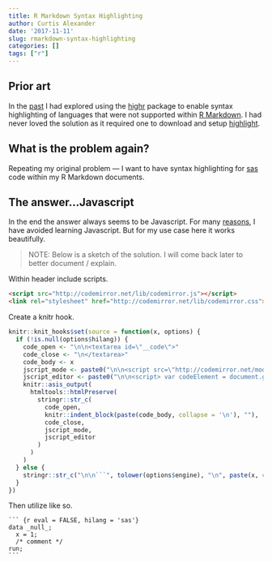 ```yaml
---
title: R Markdown Syntax Highlighting
author: Curtis Alexander
date: '2017-11-11'
slug: rmarkdown-syntax-highlighting
categories: []
tags: ["r"]
---
```


## Prior art

In the [past](http://curtisalexander.github.io/rmarkdown-syntax-highlighting/) I had explored using the [highr](https://github.com/yihui/highr) package to enable syntax highlighting of languages that were not supported within [R Markdown](http://rmarkdown.rstudio.com/).  I had never loved the solution as it required one to download and setup [highlight](http://www.andre-simon.de/doku/highlight/en/install.php).


## What is the problem again?
Repeating my original problem &mdash; I want to have syntax highlighting for [sas](https://www.sas.com/) code within my R Markdown documents.  



## The answer...Javascript
In the end the answer always seems to be Javascript.  For many [reasons](https://hackernoon.com/how-it-feels-to-learn-javascript-in-2016-d3a717dd577f), I have avoided learning Javascript.  But for my use case here it works beautifully.


> NOTE: Below is a sketch of the solution.  I will come back later to better document / explain.

Within header include scripts.

```html
<script src="http://codemirror.net/lib/codemirror.js"></script>
<link rel="stylesheet" href="http://codemirror.net/lib/codemirror.css">
```

Create a knitr hook.

```r
knitr::knit_hooks$set(source = function(x, options) {
  if (!is.null(options$hilang)) {
    code_open <- "\n\n<textarea id=\"__code\">"
    code_close <- "\n</textarea>"
    code_body <- x
    jscript_mode <- paste0("\n\n<script src=\"http://codemirror.net/mode/", options$hilang, "/", options$hilang, ".js\"></script>")
    jscript_editor <- paste0("\n\n<script> var codeElement = document.getElementById(\"__code\"); var editor = null; if (null != codeElement) { editor = CodeMirror.fromTextArea(codeElement, { lineNumbers: true, readOnly: 'nocursor', mode: 'text/x-", options$hilang, "' }); } </script>\n\n")
    knitr::asis_output(
      htmltools::htmlPreserve(
        stringr::str_c(
          code_open,
          knitr::indent_block(paste(code_body, collapse = '\n'), ""),
          code_close,
          jscript_mode,
          jscript_editor
        )
      )
    )
  } else {
    stringr::str_c("\n\n```", tolower(options$engine), "\n", paste(x, collapse = '\n', "\n```\n\n"))
  }
})
```

Then utilize like so.

<div class="sourceCode"><pre class="sourceCode"><code class="sourceCode">``` {r eval = FALSE, hilang = 'sas'}
data _null_;
  x = 1;
  /* comment */
run;
```</code></pre></div>
